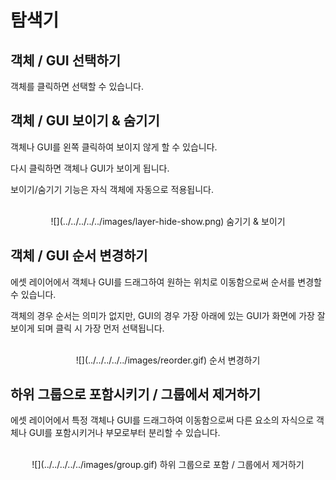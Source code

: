 # 탐색기

## 객체 / GUI 선택하기

객체를 클릭하면 선택할 수 있습니다.

## 객체 / GUI 보이기 & 숨기기

객체나 GUI를 왼쪽 클릭하여 보이지 않게 할 수 있습니다.

다시 클릭하면 객체나 GUI가 보이게 됩니다.

보이기/숨기기 기능은 자식 객체에 자동으로 적용됩니다.

<br />
<center>![](../../../../../images/layer-hide-show.png) 숨기기 & 보이기</center>

## 객체 / GUI 순서 변경하기

에셋 레이어에서 객체나 GUI를 드래그하여 원하는 위치로 이동함으로써 순서를 변경할 수 있습니다.

객체의 경우 순서는 의미가 없지만, GUI의 경우 가장 아래에 있는 GUI가 화면에 가장 잘 보이게 되며 클릭 시 가장 먼저 선택됩니다.

<br />
<center>![](../../../../../images/reorder.gif) 순서 변경하기</center>

## 하위 그룹으로 포함시키기 / 그룹에서 제거하기

에셋 레이어에서 특정 객체나 GUI를 드래그하여 이동함으로써 다른 요소의 자식으로 객체나 GUI를 포함시키거나 부모로부터 분리할 수 있습니다.

<br />
<center>
  ![](../../../../../images/group.gif) 하위 그룹으로 포함 / 그룹에서 제거하기
</center>
